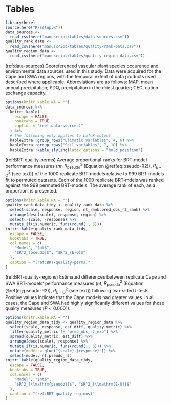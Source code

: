 \clearpage

# Tables {-}

```r
library(here)
source(here("R/setup.R"))
data_sources <- 
  read_csv(here("manuscript/tables/data-sources.csv"))
quality_rank_data <- 
  read_csv(here("manuscript/tables/quality-rank-data.csv"))
quality_region_data <- 
  read_csv(here("manuscript/tables/quality-region-data.csv"))
```

(ref:data-sources) Georeferenced vascular plant species occurence and environmental data sources used in this study. Data were acquired for the Cape and SWA regions, with the temporal extent of data products used described where applicable. Abbreviations are as follows: MAP, mean annual precipitation; PDQ, precipitation in the driest quarter; CEC, cation exchange capacity.

```r
options(knitr.kable.NA = "")
data_sources %>%
  knitr::kable(
    escape = FALSE,
    booktabs = TRUE,
    caption = "(ref:data-sources)"
  ) %>%
  # The following only applies to LaTeX output
  kableExtra::group_rows("Climatic variables", 4, 6) %>%
  kableExtra::group_rows("Soil variables", 7, 10) %>%
  kableExtra::kable_styling(latex_options = "hold_position")
```

<!--FIXME: get tab:data-source citations to render in LaTeX-->

<!--NOTE: might incorportate these tables 2 & 3's data into figure captions directly-->

\clearpage

(ref:BRT-quality-perms) Average proportional-ranks for BRT-model performance measures ($nt$, $R_{\mathrm{pseudo}}^2$ (Equation \@ref(eq:pseudo-R2)), $R_{\mathrm{E-O}}^2$ (see text)) of the 1000 replicate BRT-models relative to 999 BRT-models fit to permuted datasets. Each of the 1000 replicate BRT-mdels was ranked against the 999 permuted BRT-models. The average rank of each, as a proportion, is presented.

```r
options(knitr.kable.NA = "")
quality_rank_data_tidy <- quality_rank_data %>%
  select(scale, response, region, nt_rank:pred_obs_r2_rank) %>%
  arrange(desc(scale), response, region) %>%
  select(-scale, -response) %>%
  mutate_if(is.numeric, funs(round(., 3)))
knitr::kable(quality_rank_data_tidy,
  escape = FALSE,
  booktabs = TRUE,
  col.names = c(
    "Model", "$nt$",
    "$R^2_{pseudo}$", "$R^2_{E-O}$"
  ),
  caption = "(ref:BRT-quality-perms)"
)
```

<!--kableExtra::group_rows("QDS-richness", 1, 2) %>%
  kableExtra::group_rows("HDS-richness", 3, 4) %>%
  kableExtra::group_rows("HDS-turnover", 5, 6) %>%
  kableExtra::kable_styling(latex_options = "hold_position")-->

\clearpage

(ref:BRT-quality-regions) Estimated differences between replicate Cape and SWA BRT-models' performance measures ($nt$, $R^2_{\mathrm{pseudo}}$ (Equation \@ref(eq:pseudo-R2)), $R^2_{\mathrm{E-O}}$ (see text)) following two-sided $t$-tests. Positive values indicate that the Cape models had greater values. In all cases, the Cape and SWA had highly significantly different values for these quality measures ($P < 0.0001$).

```r
options(knitr.kable.NA = "")
quality_region_data_tidy <- quality_region_data %>%
  select(scale, response, est_diff, quality_metric) %>%
  filter(quality_metric != "pred_obs_r2_exp") %>%
  spread(quality_metric, est_diff) %>%
  arrange(desc(scale), response) %>%
  mutate_if(is.numeric, funs(round(., 3))) %>%
  mutate(model = glue("{scale}-{response}")) %>%
  select(model, nt:pseudo_r2)
knitr::kable(quality_region_data_tidy,
  escape = FALSE,
  booktabs = TRUE,
  col.names = c(
    "Model", "$nt$", 
    "$R^2_{\\mathrm{pseudo}}$", "$R^2_{\\mathrm{E-O}}$"
  ),
  caption = "(ref:BRT-quality-regions)"
)
```

<!--kableExtra::kable_styling(latex_options = "hold_position")-->

